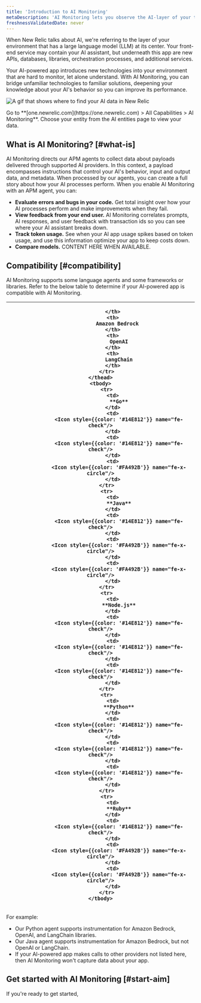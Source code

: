```yaml
---
title: 'Introduction to AI Monitoring'
metaDescription: 'AI Monitoring lets you observe the AI-layer of your tech stack, giving you a holistic overview of the health and performance of your AI-powered app.'
freshnessValidatedDate: never
---
```



When New Relic talks about AI, we're referring to the layer of your environment that has a large language model (LLM) at its center. Your front-end service may contain your AI assistant, but underneath this app are new APIs, databases, libraries, orchestration processes, and additional services. 

Your AI-powered app introduces new technologies into your environment that are hard to monitor, let alone understand. With AI Monitoring, you can bridge unfamiliar technologies to familiar solutions, deepening your knowledge about your AI's behavior so you can improve its performance. 

<img
    title="View your app's AI data"
    alt="A gif that shows where to find your AI data in New Relic"
    src={apmAiMonitoringAllCapabilities}
/>

<figcaption>
    Go to **[one.newrelic.com](https://one.newrelic.com) > All Capabilities > AI Monitoring**. Choose your entity from the AI entities page to view your data.
</figcaption>

## What is AI Monitoring? [#what-is]

AI Monitoring directs our APM agents to collect data about payloads delivered through supported AI providers. In this context, a payload encompasses instructions that control your AI's behavior, input and output data, and metadata. When processed by our agents, you can create a full story about how your AI processes perform. When you enable AI Monitoring with an APM agent, you can:

* **Evaluate errors and bugs in your code.** Get total insight over how your AI processes perform and make improvements when they fail. 
* **View feedback from your end user.** AI Monitoring correlates prompts, AI responses, and user feedback with transaction ids so you can see where your AI assistant breaks down. 
* **Track token usage.** See when your AI app usage spikes based on token usage, and use this information optimize your app to keep costs down. 
* **Compare models.** CONTENT HERE WHEN AVAILABLE.

## Compatibility [#compatibility]

AI Monitoring supports some language agents and some frameworks or libraries. Refer to the below table to determine if your AI-powered app is compatible with AI Monitoring.

<table>
    <thead>
        <tr>
            <th>
                
            </th>
            <th>
                Amazon Bedrock 
            </th>
            <th>
                OpenAI
            </th>
            <th>
                LangChain
            </th>
        </tr>
    </thead>
    <tbody>
        <tr>
            <td>
                **Go**
            </td>
            <td>
                <Icon style={{color: '#14E812'}} name="fe-check"/>
            </td>
            <td>
                <Icon style={{color: '#14E812'}} name="fe-check"/>
            </td>
            <td>
                <Icon style={{color: '#FA492B'}} name="fe-x-circle"/>
            </td>
        </tr>
        <tr>
            <td>
                **Java**
            </td>
            <td>
                <Icon style={{color: '#14E812'}} name="fe-check"/>
            </td>
            <td>
                <Icon style={{color: '#FA492B'}} name="fe-x-circle"/>
            </td>
            <td>
                <Icon style={{color: '#FA492B'}} name="fe-x-circle"/>
            </td>
        </tr>
        <tr>
            <td>
                **Node.js**
            </td>
            <td>
                <Icon style={{color: '#14E812'}} name="fe-check"/>
            </td>
            <td>
                <Icon style={{color: '#14E812'}} name="fe-check"/>
            </td>
            <td>
                <Icon style={{color: '#14E812'}} name="fe-check"/>
            </td>
        </tr>
        <tr>
            <td>
                **Python**
            </td>
            <td>
                <Icon style={{color: '#14E812'}} name="fe-check"/>
            </td>
            <td>
                <Icon style={{color: '#14E812'}} name="fe-check"/>
            </td>
            <td>
                <Icon style={{color: '#14E812'}} name="fe-check"/>
            </td>
        </tr>
        <tr>
            <td>
                **Ruby**
            </td>
            <td>
                <Icon style={{color: '#14E812'}} name="fe-check"/>
            </td>
            <td>
                <Icon style={{color: '#FA492B'}} name="fe-x-circle"/>
            </td>
            <td>
                <Icon style={{color: '#FA492B'}} name="fe-x-circle"/>
            </td>
        </tr>
    </tbody>
</table>

For example: 

* Our Python agent supports instrumentation for Amazon Bedrock, OpenAI, and LangChain libraries.
* Our Java agent supports instrumentation for Amazon Bedrock, but not OpenAI or LangChain. 
* If your AI-powered app makes calls to other providers not listed here, then AI Monitoring won't capture data about your app. 

## Get started with AI Monitoring [#start-aim]

If you're ready to get started, 

